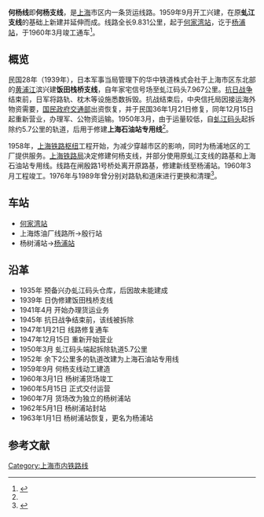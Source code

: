{{Infobox rail system-route
|rail_name=何杨线
|banner_color=blue
|logo_filename=
|image=201704 Hejiawan–Yangpu Railway Hejiawan Station near Jungong Road.jpg
|imagesize=280px
|caption=[[何家湾站|何家湾站]]附近路轨
|image_width=280px
|code_name=
|locale={{PRC}}[[上海市|上海市]]
|service_type=货运铁路
|status=运营中
|begin_operation=1941年4月（饭田栈桥支线）<br>1960年3月（何杨支线）
|end_operation=
|system_length=9.831km
|start=[[何家湾站|何家湾站]]
|end=[[杨浦站|杨浦站]]
|max_speed= 70km/h
|track_gauge=[[标准轨距|标准轨距]](1435mm)
|min_radius= 400m
|max_grade= 5.5‰
|operator=[[File:Centralchinary-logo.png|18px]][[华中铁道|华中铁道]]→<br>[[File:京沪铁路管理局标志.jpg|18px]][[中華民國交通部|交通部]][[中華民國鐵路運輸#京滬鐵路管理局|京沪铁路管理局]]→<br>[[File:China_Railways.svg|18px]][[中华人民共和国铁道部|铁道部]][[上海铁路局|上海铁路局]]
|route_map={{何杨铁路RDT}}
|mapimage_width=250px
}}

'''何杨线'''即'''何杨支线'''，是[[上海|上海]]市区内一条货运线路。1959年9月开工兴建，在原'''虬江支线'''的基础上新建并延伸而成。线路全长9.831公里，起于[[何家湾站|何家湾站]]，讫于[[杨浦站|杨浦站]]，于1960年3月竣工通车<ref name="hy">{{cite book|author=上海铁路局 |title=上海铁路局志 |page=132 |year=2005 |publisher=中国铁道出版社 |location=北京市宣武区右安门西街8号 |isbn=7113053807 }}</ref>。

==概览==
民国28年（1939年），日本军事当局管理下的华中铁道株式会社于上海市区东北部的[[黄浦江|黄浦江]]滨兴建'''饭田栈桥支线'''，自年家宅信号场至虬江码头7.967公里。[[抗日战争|抗日战争]]结束前，日军将路轨、枕木等设施悉数拆毁。抗战结束后，中央信托局因接运海外物资需要，[[国民政府|国民政府]][[中华民国交通部|交通部]]出资恢复，并于民国36年1月21日修复，同年12月15日起重新营业，办理军、公物资运输。1950年3月，由于运量较低，自[[虬江码头|虬江码头]]起拆除约5.7公里的轨道，后用于修建'''上海石油站专用线'''<ref name="hy"/>。

1958年，[[上海铁路枢纽|上海铁路枢纽]]工程开始，为减少穿越市区的影响，同时为杨浦地区的工厂提供服务。[[上海铁路局|上海铁路局]]决定修建何杨支线，并部分使用原虬江支线的路基和上海石油站专用线。线路在闸殷路1号桥处离开原路基，修建新线至杨浦站。1960年3月工程竣工。1976年与1989年曾分别对路轨和道床进行更换和清理<ref>{{cite web | title = 上海铁路志：何杨支线 | publisher = 上海地方志办公室 | url = http://www.shtong.gov.cn/Newsite/node2/node2245/node68716/node68721/node68757/node68829/userobject1ai66535.html | accessdate = 2015-12-01 | archive-date = 2016-04-27 | archive-url = https://web.archive.org/web/20160427144755/http://www.shtong.gov.cn/Newsite/node2/node2245/node68716/node68721/node68757/node68829/userobject1ai66535.html | dead-url = no }}</ref>。

== 车站 ==
*[[何家湾站|何家湾站]]
*上海炼油厂线路所→殷行站
*杨树浦站→[[杨浦站|杨浦站]]

== 沿革 ==
*1935年 预备兴办虬江码头仓库，后因故未能建成
*1939年 日伪修建饭田栈桥支线
*1941年4月 开始办理货运业务
*1945年 抗日战争结束前，该线被拆除
*1947年1月21日 线路修复通车
*1947年12月15日 重新开始营业
*1950年3月 虬江码头端起拆除轨道5.7公里
*1952年 余下2公里多的轨道改建为上海石油站专用线
*1959年9月 何杨支线动工建造
*1960年3月1日 杨树浦货场竣工
*1960年5月15日 正式交付运营
*1960年7月 货场改为独立的杨树浦站
*1962年5月1日 杨树浦站封站
*1963年1月1日 杨树浦站恢复，更名为杨浦站

== 参考文献 ==
{{Reflist}}
{{commonscat|Hejiawan–Yangpu Railway}}

{{何杨支线}}
[[Category:上海市内铁路线|Category:上海市内铁路线]]